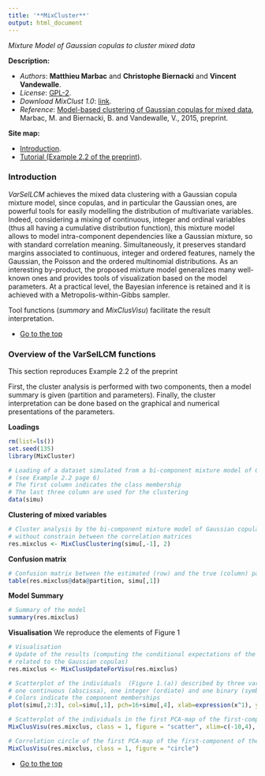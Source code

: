 ```yaml
---
title: '**MixCluster**'
output: html_document
---
```



*Mixture Model of Gaussian copulas to cluster mixed data*

**Description:**
  
* *Authors*: **Matthieu Marbac** and **Christophe Biernacki** and **Vincent Vandewalle**.
* *License*: [GPL-2](http://www.gnu.org/licenses/gpl-2.0.html).
*  *Download MixClust 1.0*: [link](https://r-forge.r-project.org/R/?group_id=1939).
* *Reference*: [Model-based clustering of Gaussian copulas for mixed data](http://arxiv.org/abs/1405.1299), Marbac, M. and Biernacki, B. and Vandewalle, V., 2015, preprint.

<a id="top"></a>
**Site map:**  

* <a href="#intro">Introduction</a>.
* <a href="#tutorial">Tutorial (Example 2.2 of the preprint)</a>.

<a id="intro"></a>

### Introduction
*VarSelLCM* achieves the mixed data clustering with a Gaussian copula mixture model, since copulas, and in particular the Gaussian ones, are powerful tools for easily modelling the distribution of multivariate variables. 
Indeed, considering a mixing of continuous, integer and ordinal variables (thus all having a cumulative distribution function), this mixture model allows to model intra-component dependencies like a Gaussian mixture, so with standard correlation meaning.
Simultaneously, it preserves standard margins associated to continuous, integer and ordered features, namely the Gaussian, the Poisson and the ordered multinomial distributions.
As an interesting by-product, the proposed mixture model generalizes many well-known ones and provides tools of visualization based on the model parameters.
At a practical level, the Bayesian inference is retained and it is achieved with a Metropolis-within-Gibbs sampler.

Tool functions (*summary* and *MixClusVisu*) facilitate the result interpretation.

* <a href="#top">Go to the top</a>


<a id="tutorial"></a>

###  Overview of the VarSelLCM functions

This section reproduces Example 2.2 of the preprint 

First, the cluster analysis is performed with two components, then a model summary is given (partition and parameters). Finally, the cluster interpretation can be done based on the graphical and numerical presentations of the parameters.

**Loadings**

```r
rm(list=ls())
set.seed(135)
library(MixCluster)

# Loading of a dataset simulated from a bi-component mixture model of Gaussian copulas
# (see Example 2.2 page 6)
# The first column indicates the class membership
# The last three column are used for the clustering
data(simu)
```

**Clustering of mixed variables**

```r
# Cluster analysis by the bi-component mixture model of Gaussian copulas
# without constrain between the correlation matrices
res.mixclus <- MixClusClustering(simu[,-1], 2)
```

**Confusion matrix**

```r
# Confusion matrix between the estimated (row) and the true (column) partition
table(res.mixclus@data@partition, simu[,1])
```


**Model Summary**

```r
# Summary of the model
summary(res.mixclus)
```

**Visualisation**
We reproduce the elements of Figure 1
```r
# Visualisation
# Update of the results (computing the conditional expectations of the latent vectors
# related to the Gaussian copulas)
res.mixclus <- MixClusUpdateForVisu(res.mixclus)
```



```r
# Scatterplot of the individuals  (Figure 1.(a)) described by three variables:
# one continuous (abscissa), one integer (ordiate) and one binary (symbol).
# Colors indicate the component memberships
plot(simu[,2:3], col=simu[,1], pch=16+simu[,4], xlab=expression(x^1), ylab=expression(x^2))
```


```r
# Scatterplot of the individuals in the first PCA-map of the first-component of the model
MixClusVisu(res.mixclus, class = 1, figure = "scatter", xlim=c(-10,4), ylim=c(-4,4))
```


```r
# Correlation circle of the first PCA-map of the first-component of the model
MixClusVisu(res.mixclus, class = 1, figure = "circle")
```

* <a href="#top">Go to the top</a>